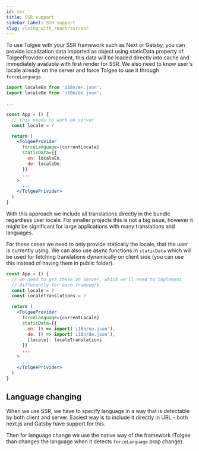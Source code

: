 ```yaml
---
id: ssr
title: SSR support
sidebar_label: SSR support
slug: /using_with_react/ssr/ssr
---
```


To use Tolgee with your SSR framework such as Next or Gatsby, you can provide localization data imported as object
using staticData property of TolgeeProvider component, this data will be loaded directly into cache and immediately
available with first render for SSR. We also need to know user's locale already on the server and force Tolgee
to use it through `forceLanguage`.

```jsx
import localeEn from 'i18n/en.json';
import localeDe from 'i18n/de.json';

...

const App = () {
  // this needs to work on server
  const locale = ?

  return (
    <TolgeeProvider
      forceLanguage={currentLocale}
      staticData={{
        en: localeEn,
        de: localeDe,
      }}
      ...
    >
      ...
    </TolgeePrivider>
  )
}
```

With this approach we include all translations directly in the bundle regardless user locale. For smaller projects this 
is not a big issue, however it might be significant for large applications with
many translations and languages. 

For these cases we need to only provide statically the locale, that the user is currently
using. We can also use async functions in `staticData` which will be used for fetching translations dynamically on client
side (you can use this instead of having them in public folder).

```jsx
const App = () {
  // we need to get these on server, which we'll need to implement
  // differently for each framework
  const locale = ?
  const localeTranslations = ?

  return (
    <TolgeeProvider
      forceLanguage={currentLocale}
      staticData={{
        en: () => import('i18n/en.json'),
        de: () => import('i18n/de.json'),
        [locale]: localeTranslations
      }}
      ...
    >
      ...
    </TolgeePrivider>
  )
}
```

## Language changing

When we use SSR, we have to specify language in a way that is detectable by both client and server. Easiest way is to
include it directly in URL - both next.js and Gatsby have support for this.

Then for language change we use the native way of the framework (Tolgee than changes the language
when it detects `forceLanguage` prop change).
